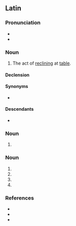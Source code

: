 ==Latin==

===Pronunciation===
* {{la-IPA|accubitus|ann=1}}
* {{la-IPA|accubitūs|ann=1}}

===Noun===
{{la-noun|accubitus<4>}}

# The act of [[recline|reclining]] at [[table]].

====Declension====
{{la-ndecl|accubitus<4>}}

====Synonyms====
* {{l|la|accubitiō}}

====Descendants====
* {{desc|pt|acúbito}}

===Noun===
{{la-noun-form|accubitus}}

# {{inflection of|la|accubitus||voc|s}}

===Noun===
{{la-noun-form|accubitūs}}

# {{inflection of|la|accubitus||gen|s}}
# {{inflection of|la|accubitus||nom|p}}
# {{inflection of|la|accubitus||acc|p}}
# {{inflection of|la|accubitus||voc|p}}

===References===
* {{R:L&S}}
* {{R:du Cange}}
* {{R:Gaffiot}}